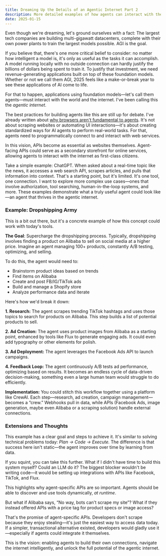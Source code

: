 ```yaml
---
title: Dreaming Up the Details of an Agentic Internet Part 2
description: More detailed examples of how agents can interact with the internet.
date: 2025-01-15
---
```


Even though we're dreaming, let's ground ourselves with a fact: The largest tech companies are building multi-gigawatt datacenters, complete with their own power plants to train the largest models possible. AGI is the goal.

If you believe that, there's one more critical belief to consider: no matter how intelligent a model is, it's only as useful as the tasks it can accomplish. A model running locally with no outside connection can hardly justify the billions of dollars being spent to train it. To justify that investment, we need revenue-generating applications built on top of these foundation models. Whether or not we call them AGI, 2025 feels like a make-or-break year to see these applications of AI come to life.

For that to happen, applications using foundation models—let's call them agents—must interact with the world and the internet. I've been calling this the _agentic internet_.

The best practices for building agents like this are still up for debate. I've already written about [why browsers aren't fundamental to agents](https://chatgpt.com/posts/browsers). It's not about scraping websites or automating UI interactions—it's about creating standardized ways for AI agents to perform real-world tasks. For that, agents need to programmatically connect to and interact with web services.

In this vision, APIs become as essential as websites themselves. Agent-facing APIs could serve as a secondary storefront for online services, allowing agents to interact with the internet as first-class citizens.

Take a simple example: ChatGPT. When asked about a real-time topic like the news, it accesses a web search API, scrapes articles, and pulls that information into context. That's a starting point, but it's limited. It's one tool, one connection. I want to explore more complex use cases—ones that involve authorization, tool searching, human-in-the-loop systems, and more. These examples demonstrate what a truly useful agent could look like—an agent that thrives in the agentic internet.

### Example: Dropshipping Army

This is a bit out there, but it's a concrete example of how this concept could work with today's tools.

**The Goal**: Supercharge the dropshipping process. Typically, dropshipping involves finding a product on Alibaba to sell on social media at a higher price. Imagine an agent managing 100+ products, constantly A/B testing, optimizing, and selling.

To do this, the agent would need to:

- Brainstorm product ideas based on trends
- Find items on Alibaba
- Create and post FB/IG/TikTok ads
- Build and manage a Shopify store
- Analyze performance data and iterate

Here's how we'd break it down:

**1. Research:** The agent scrapes trending TikTok hashtags and uses those topics to search for products on Alibaba. This step builds a list of potential products to sell.

**2. Ad Creation:** The agent uses product images from Alibaba as a starting point, enhanced by tools like Flux to generate engaging ads. It could even add typography or other elements for polish.

**3. Ad Deployment:** The agent leverages the Facebook Ads API to launch campaigns.

**4. Feedback Loop:** The agent continuously A/B tests ad performance, optimizing based on results. It becomes an endless cycle of data-driven decision-making, something even a large human team would struggle to do efficiently.

**Implementation:** You could stitch this workflow together using a platform like CrewAI. Each step—research, ad creation, campaign management—becomes a “crew.” Webhooks pull in data, while APIs (Facebook Ads, image generation, maybe even Alibaba or a scraping solution) handle external connections.

### Extensions and Thoughts

This example has a clear goal and steps to achieve it. It's similar to solving technical problems today: _Plan → Code → Execute._ The difference is that success here isn't static—the agent improves over time by learning from data.

If you squint, you can take this further. What if I didn't have time to build this system myself? Could an LLM do it? The biggest blocker wouldn't be writing code—it would be setting up integrations with APIs like Facebook, TikTok, and Flux.

This highlights why agent-specific APIs are so important. Agents should be able to discover and use tools dynamically, _at runtime_.

But what if Alibaba says, “No way, bots can't scrape my site”? What if they instead offered APIs with a price tag for product specs or image access?

That's the promise of agent-specific APIs. Developers don't scrape because they enjoy stealing—it's just the easiest way to access data today. If a simpler, transactional alternative existed, developers would gladly use it—especially if agents could integrate it themselves.

This is the vision: enabling agents to build their own connections, navigate the internet intelligently, and unlock the full potential of the agentic internet.
